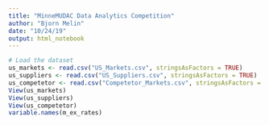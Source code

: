 ```yaml
---
title: "MinneMUDAC Data Analytics Competition"
author: "Bjorn Melin"
date: "10/24/19"
output: html_notebook
---
```


```r
# Load the dataset
us_markets <- read.csv("US_Markets.csv", stringsAsFactors = TRUE)
us_suppliers <- read.csv("US_Suppliers.csv", stringsAsFactors = TRUE)
us_competetor <- read.csv("Competetor_Markets.csv", stringsAsFactors = TRUE)
View(us_markets)
View(us_suppliers)
View(us_competetor)
variable.names(m_ex_rates)
```
